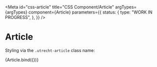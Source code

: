 <!-- @license CC0-1.0 -->


<Meta
  id="css-article"
  title="CSS Component/Article"
  argTypes={argTypes}
  component={Article}
  parameters={{
    status: {
      type: "WORK IN PROGRESS",
    },
  }}
/>

# Article

Styling via the `.utrecht-article` class name:

<Canvas>
  <Story name="Default" args={defaultArgs}>
    {Article.bind({})}
  </Story>
</Canvas>

<ArgsTable story="Default" />
